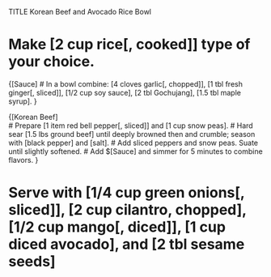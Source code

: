 TITLE Korean Beef and Avocado Rice Bowl

# Make [2 cup rice[, cooked]] type of your choice.

{[Sauce]
# In a bowl combine: [4 cloves garlic[, chopped]], [1 tbl fresh ginger[, sliced]], [1/2 cup soy sauce], [2 tbl Gochujang], [1.5 tbl maple syrup].
} 

{[Korean Beef]  
# Prepare [1 item red bell pepper[, sliced]] and [1 cup snow peas].
# Hard sear [1.5 lbs ground beef] until deeply browned then and crumble; season with [black pepper] and [salt].
# Add sliced peppers and snow peas. Suate until slightly softened.
# Add $[Sauce] and simmer for 5 minutes to combine flavors.
}

# Serve with [1/4 cup green onions[, sliced]], [2 cup cilantro, chopped], [1/2 cup mango[, diced]], [1 cup diced avocado], and [2 tbl sesame seeds]
